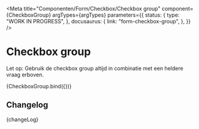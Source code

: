
<Meta
  title="Componenten/Form/Checkbox/Checkbox group"
  component={CheckboxGroup}
  argTypes={argTypes}
  parameters={{
    status: {
      type: "WORK IN PROGRESS",
    },
    docusaurus: {
      link: "form-checkbox-group",
    },
  }}
/>

# Checkbox group

Let op: Gebruik de checkbox group altijd in combinatie met een heldere vraag erboven.

<Canvas>
  <Story name="Checkbox group" args={defaultArgs}>
    {CheckboxGroup.bind({})}
  </Story>
</Canvas>

<ArgsTable story="Checkbox group" />

## Changelog

<Description>{changeLog}</Description>
